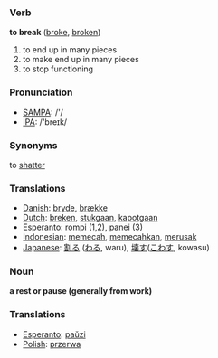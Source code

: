 === Verb ===

'''to break''' ([[broke]], [[broken]])

# to end up in many pieces
# to make end up in many pieces
# to stop functioning

=== Pronunciation ===
*[[w:SAMPA|SAMPA]]: /'/
*[[w:IPA|IPA]]: /'breɪk/

=== Synonyms ===

to [[shatter]]

=== Translations ===

*[[Danish]]: [[bryde]], [[brække]]
*[[Dutch]]: [[breken]], [[stukgaan]], [[kapotgaan]]
*[[Esperanto]]: [[rompi]] (1,2), [[panei]] (3)
*[[Indonesian]]: [[pecah|memecah]], [[pecah|memecahkan]], [[rusak|merusak]]
*[[Japanese]]: [[割る]] ([[わる]], waru), [[壊す]]([[こわす]], kowasu)

=== Noun ===

'''a rest or pause (generally from work)'''

=== Translations ===

*[[Esperanto]]: [[paŭzi]]
*[[Polish]]: [[przerwa]]